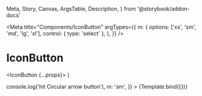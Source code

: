  Meta,
  Story,
  Canvas,
  ArgsTable,
  Description,
} from '@storybook/addon-docs'



<Meta
  title="Components/IconButton"
  argTypes={{
    m: {
      options: ['xs', 'sm', 'md', 'lg', 'xl'],
      control: { type: 'select' },
    },
  }}
/>

# IconButton

<Description of={IconButton} />

  <IconButton {...props}>
    <CircularArrowIcon />
  </IconButton>
)

<Canvas>
  <Story
    name="IconButton"
    args={{
      onPress: () => console.log('hit Circular arrow button'),
      m: 'sm',
    }}
  >
    {Template.bind({})}
  </Story>
</Canvas>

<ArgsTable of={IconButton} />
